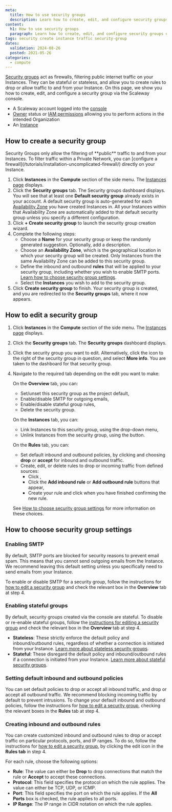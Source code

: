 ```yaml
---
meta:
  title: How to use security groups
  description: Learn how to create, edit, and configure security groups on Scaleway Instances to control traffic and enhance security.
content:
  h1: How to use security groups
  paragraph: Learn how to create, edit, and configure security groups on Scaleway Instances to control traffic and enhance security.
tags: security create instance traffic security-group
dates:
  validation: 2024-08-26
  posted: 2021-05-26
categories:
  - compute
---
```


[Security groups](/compute/instances/concepts/#security-group) act as firewalls, filtering public internet traffic on your Instances. They can be stateful or stateless, and allow you to create rules to drop or allow traffic to and from your Instance. On this page, we show you how to create, edit, and configure a security group via the Scaleway console.

<Macro id="requirements" />

- A Scaleway account logged into the [console](https://console.scaleway.com)
- [Owner](/identity-and-access-management/iam/concepts/#owner) status or [IAM permissions](/identity-and-access-management/iam/concepts/#permission) allowing you to perform actions in the intended Organization
- An [Instance](/compute/instances/how-to/create-an-instance/)

## How to create a security group

<Message type="note">
  Security Groups only allow the filtering of **public** traffic to and from your Instances. To filter traffic within a Private Network, you can [configure a firewall](/tutorials/installation-uncomplicated-firewall/) directly on your Instance.
</Message>


1. Click **Instances** in the **Compute** section of the side menu. The [Instances page](https://console.scaleway.com/instance/servers) displays.
2. Click the **Security groups** tab. The Security groups dashboard displays.
    <Message type="note">
      You will see that at least one **Default security group** already exists in your account. A default security group is auto-generated for each [Availability Zone](/compute/instances/concepts/#availability-zone) you have created Instances in. All your Instances within that Availability Zone are automatically added to that default security group unless you specify a different configuration.
    </Message>
3. Click **+ Create security group** to launch the security group creation wizard.
4. Complete the following steps: 
    - Choose a **Name** for your security group or keep the randomly generated suggestion. Optionally, add a description.
    - Choose an **Availability Zone**, which is the geographical location in which your security group will be created. Only Instances from the same Availability Zone can be added to this security group.
    - Define the inbound and outbound **rules** that will be applied to your security group, including whether you wish to enable SMTP ports. [Learn how to choose security group settings](/compute/instances/how-to/use-security-groups/#how-to-choose-security-group-settings).
    - Select the **Instances** you wish to add to the security group.
5. Click **Create security group** to finish. Your security group is created, and you are redirected to the **Security groups** tab, where it now appears.

## How to edit a security group

1. Click **Instances** in the **Compute** section of the side menu. The [Instances page](https://console.scaleway.com/instance/servers) displays.
2. Click the **Security groups** tab. The **Security groups** dashboard displays.
3. Click the security group you want to edit. Alternatively, click the <Icon name="more" /> icon to the right of the security group in question, and select **More info**. You are taken to the dashboard for that security group.
4. Navigate to the required tab depending on the edit you want to make:

    On the **Overview** tab, you can:
    - Set/unset this security group as the project default,
    - Enable/disable SMTP for outgoing emails,
    - Enable/disable stateful group rules,
    - Delete the security group.

    On the **Instances** tab, you can:
    - Link Instances to this security group, using the drop-down menu,
    - Unlink Instances from the security group, using the <Icon name="unlink"/> button.

    On the **Rules** tab, you can:
    - Set default inbound and outbound policies, by clicking <Icon name="edit"/> and choosing **drop** or **accept** for inbound and outbound traffic.
    - Create, edit, or delete rules to drop or incoming traffic from defined sources:
      - Click <Icon name="edit"/>,
      - Click the **Add inbound rule** or **Add outbound rule** buttons that appear,
      - Create your rule and click <Icon name="validate"/> when you have finished confirming the new rule.
      
    See [How to choose security group settings](/compute/instances/how-to/use-security-groups/#how-to-choose-security-group-settings) for more information on these choices.

## How to choose security group settings

### Enabling SMTP
By default, SMTP ports are blocked for security reasons to prevent email spam. This means that you cannot send outgoing emails from the Instance. We recommend leaving this default setting unless you specifically need to send emails from your Instance. 

To enable or disable SMTP for a security group, follow the instructions for [how to edit a security group](/compute/instances/how-to/use-security-groups/#how-to-edit-a-security-group) and check the relevant box in the **Overview** tab at step 4.

### Enabling stateful groups
By default, security groups created via the console are stateful. To disable or re-enable stateful groups, follow the [instructions for editing a security group](/compute/instances/how-to/use-security-groups/#how-to-edit-a-security-group) and check the relevant box in the **Overview** tab at step 4.
- **Stateless**: These strictly enforce the default policy and inbound/outbound rules, regardless of whether a connection is initiated from your Instance. [Learn more about stateless security groups](/compute/instances/concepts/#stateless-security-groups).
- **Stateful**: These disregard the default policy and inbound/outbound rules if a connection is initiated from your Instance. [Learn more about stateful security groups](/compute/instances/concepts/#stateful-security-groups).

### Setting default inbound and outbound policies
You can set default policies to drop or accept all inbound traffic, and drop or accept all outbound traffic. We recommend blocking incoming traffic by default to prevent intrusions. To change your default inbound and outbound policies, follow the instructions for [how to edit a security group](/compute/instances/how-to/use-security-groups/#how-to-edit-a-security-group), checking the relevant boxes in the **Rules** tab at step 4.

### Creating inbound and outbound rules
You can create customized inbound and outbound rules to drop or accept traffic on particular protocols, ports, and IP ranges. To do so, follow the instructions for [how to edit a security group](/compute/instances/how-to/use-security-groups/#how-to-edit-a-security-group), by clicking the edit icon in the **Rules tab** in step 4.

For each rule, choose the following options:
- **Rule**: The value can either be **Drop** to drop connections that match the rule or **Accept** to accept these connections.
- **Protocol**: This field specifies the protocol on which the rule applies. The value can either be TCP, UDP, or ICMP.
- **Port**: This field specifies the port on which the rule applies. If the **All Ports** box is checked, the rule applies to all ports.
- **IP Range**: The IP range in CIDR notation on which the rule applies.


